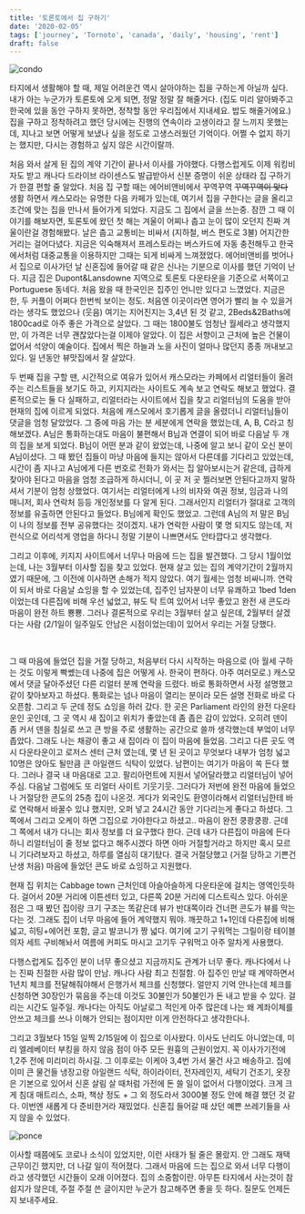 ```yaml
---
title: '토론토에서 집 구하기'
date: '2020-02-05'
tags: ['journey', 'Tornoto', 'canada', 'daily', 'housing', 'rent']
draft: false
---
```


![condo](/static/images/journey/condo.jpg)

타지에서 생활해야 할 때, 제일 어려운건 역시 살아야하는 집을 구하는게 아닐까 싶다. 내가 아는 누군가가 토론토에 오게 되면, 정말 정말 잘 해줄거다. (집도 미리 알아봐주고 한국에 있을 동안 구하지 못하면, 정착할 동안 우리집에서 지내세요. 밥도 해줄거에요.) 집을 구하고 정착하려고 했던 당시에는 진행의 연속이라 고생이라고 잘 느끼지 못했는데, 지나고 보면 어떻게 보냈나 싶을 정도로 고생스러웠던 기억이다. 어쩔 수 없지 하기는 했지만, 다시는 경험하고 싶지 않은 시간이랄까.

처음 와서 살게 된 집의 계약 기간이 끝나서 이사를 가야했다. 다행스럽게도 이제 워킹비자도 받고 캐나다 드라이브 라이센스도 발급받아서 신분 증명이 쉬운 상태라 집 구하기가 한결 편할 줄 알았다. 처음 집 구할 때는 에어비앤비에서 꾸역꾸역 ~~꾸역꾸역이 맞다~~ 생활 하면서 캐스모라는 유명한 다음 카페가 있는데, 여기서 집을 구한다는 글을 올리고 조건에 맞는 집을 만나서 들어가게 되었다. 지금도 그 집에서 글을 쓰는중. 잠깐 그 때 이야기를 해보자면, 토론토에 왔던 첫 해는 겨울이 어찌나 춥고 눈이 많이 오던지 진짜 겨울이란걸 경험해봤다. 날은 춥고 교통비는 비싸서 (지하철, 버스 편도로 3불) 어지간한 거리는 걸어다녔다. 지금은 익숙해져서 프레스토라는 버스카드에 자동 충전해두고 한국에서처럼 대중교통을 이용하지만 그때는 되게 비싸게 느껴졌었다. 에어비앤비를 벗어나서 집으로 이사가던 날 신혼집에 들어갈 때 같은 신나는 기분으로 이사를 했던 기억이 난다. 지금 집은 Dupont&Lansdowne 지역으로 토론토 다운타운을 기준으로 서쪽이고 Portuguese 동네다. 처음 왔을 때 한국인은 집주인 언니만 있다고 느꼈었다. 지금은 한, 두 커플이 어쩌다 한번씩 보이는 정도. 처음엔 이곳이라면 영어가 빨리 늘 수 있을거라는 생각도 했었으나 (웃음) 여기는 지어진지는 3,4년 된 것 같고, 2Beds&2Baths에 1800cad로 아주 좋은 가격으로 살았다. 그 때는 1800불도 엄청난 월세라고 생각했지만, 이 가격은 너무 괜찮았다는걸 이제야 알았다. 이 집은 서향이고 근처에 높은 건물이 없어서 석양이 예술이다. 집에서 찍은 하늘과 노을 사진이 얼마나 많던지 종종 꺼내보고 있다. 일 년동안 뷰맛집에서 잘 살았다.

두 번째 집을 구할 땐, 시간적으로 여유가 있어서 캐스모라는 카페에서 리얼터들이 올려주는 리스트들을 보기도 하고, 키지지라는 사이트도 계속 보고 연락도 해보고 했었다. 결론적으로는 둘 다 실패하고, 리얼터라는 사이트에서 집을 찾고 리얼터님의 도움을 받아 현재의 집에 이르게 되었다. 처음에 캐스모에서 호기롭게 글을 올렸더니 리얼터님들이 댓글을 엄청 달았었다. 그 중에 마음 가는 분 세분에게 연락을 했었는데, A, B, C라고 칭해보겠다. A님은 통화하는대도 마음이 불편해서 B님과 연결이 되어 바로 다음날 두 개의 집을 보게 되었다. B님이 어떤 분과 같이 왔었는데, 나중에 알고 보니 같이 오신 분이 A님이셨다. 그 때 봤던 집들이 마냥 마음에 들지는 않아서 다른데를 기다리고 있었는데, 시간이 좀 지나고 A님에게 다른 번호로 전화가 와서는 집 알아보시는거 같은데, 급하게 찾아야 된다고 마음을 엄청 조급하게 하시더니, 이 곳 저 곳 찔러보면 안된다고까지 말하셔서 기분이 엄청 상했었다. 여기서는 리얼터에게 나의 비자와 여권 정보, 임금과 나의 매니저, 회사 연락처 등등 개인정보를 다 알게 된다. 그래서인지 리얼터가 절대로 고객의 정보를 유출하면 안된다고 들었다. B님에게 확인도 했었고. 그런데 A님의 저 말은 B님이 나의 정보를 전부 공유했다는 것이겠지. 내가 연락한 사람이 몇 명 되지도 않는데, 저런식으로 어리석게 영업을 하다니 정말 기분이 나쁘면서도 안타깝다고 생각했다.

그리고 이후에, 키지지 사이트에서 너무나 마음에 드는 집을 발견했다. 그 당시 1월이었는데, 나는 3월부터 이사할 집을 찾고 있었다. 현재 살고 있는 집의 계약기간이 2월까지였기 때문에, 그 이전에 이사하면 손해가 적지 않았다. 여기 월세는 엄청 비싸니까. 연락이 되서 바로 다음날 쇼잉을 할 수 있었는데, 집주인 남자분이 너무 유쾌하고 1bed 1den 이었는데 다른집에 비해 우선 넓었고, 뷰도 탁 트여 있어서 너무 좋았고 완전 새 콘도라 마음이 완전 하트 뿅뿅. 그러나 결론적으로 우리는 3월부터 살고 싶은데, 2월부터 살겠다는 사람 (2/1일이 일주일도 안남은 시점이었는데)이 있어서 우리는 거절 당했다.

<br />

그 때 마음에 들었던 집을 거절 당하고, 처음부터 다시 시작하는 마음으로 (아 월세 구하는 것도 이렇게 빡쎘는데 나중에 집은 어떻게 사. 한국이 편하다. 아주 여러모로.) 캐스모에서 댓글 달아주셨던 다른 리얼터 분께 연락을 드렸다. 바로 통화하면서 사정 설명했고 같이 찾아보자고 하셨다. 통화로는 넘나 마음이 열리는 분이라 모든 설명 전화로 바로 다 오픈함. 그리고 두 군데 정도 쇼잉을 하러 갔다. 한 곳은 Parliament 라인의 완전 다운타운인 곳인데, 그 곳 역시 새 집이고 위치가 좋았는데 좀 좁은 감이 있었다. 오히려 덴이 좀 커서 덴을 침실로 쓰고 큰 방을 주로 생활하는 공간으로 쓸까 생각했는데 부엌이 너무 좁았다. 그래도 나는 채광이 좋고 새 집이라 이 집이 마음에 들었음. 그리고 다른 곳도 역시 다운타운이고 로저스 센터 근처 였는데, 몇 년 된 곳이고 무엇보다 내부가 엄청 넓고 10명은 앉아도 될만큼 큰 아일랜드 식탁이 있었다. 남편이는 여기가 마음이 쏙 든다 했다. 그러나 결국 내 마음대로 고고. 팔리아먼트에 지원서 넣어달라했고 리얼터님이 넣어주심. 다음날 그럼에도 또 리얼터 사이트 기웃기웃. 그러다가 저번에 완전 마음에 들었으나 거절당한 콘도의 25층 집이 나온것. 게다가 외국인도 환영이라해서 리얼터님한테 바로 연락해서 바꿀수 있냐 했지만, 오퍼 넣고 24시간 동안 기다리는게 좋다고 하셨다. 그쪽에서 그리고 오케이 하면 그집으로 가야한다고 하셨고.. 마음이 완전 쿵쾅쿵쾅. 근데 그 쪽에서 내가 다니는 회사 정보를 더 요구했다 한다. 근데 내가 다른집이 마음에 든다 하니 리얼터님이 줄 정보 없다고 해주시겠다 하면 아마 거절할거라고 하지만 혹시 모르니 기다려보자고 하셨고, 하루를 열심히 대기탔다. 결국 거절당했고 (거절 당하고 기쁜건 난생 처음) 마음에 들었던 콘도 바로 쇼잉하고 지원했다.

현재 집 위치는 Cabbage town 근처인데 아슬아슬하게 다운타운에 걸치는 영역인듯하다. 걸어서 20분 거리에 이튼센터 있고, 다른쪽 20분 거리에 디스트릭스 있다. 아쉬운 점은 그 때 봤던 집이랑 크기 구조는 똑같은데 뷰가 반대쪽이라 건너편 콘도가 뷰를 막는다는 것. 그래도 집이 너무 마음에 들어 계약했지 뭐야. 깨끗하고 1+1인데 다른집에 비해 넓고, 히팅+에어컨 포함, 글고 발코니가 짱 넓다. 여기에 고기 구워먹는 그릴이랑 테이블 의자 세트 구비해놔서 여름에 커피도 마시고 고기두 구워먹고 아주 알차게 사용했다.

다행스럽게도 집주인 분이 너무 좋으셨고 지금까지도 관계가 너무 좋다. 캐나다에서 나는 진짜 친절한 사람 많이 만남. 캐나다 사람 최고 친절함. 아 집주인 만날 때 계약하면서 1년치 체크를 전달해줘야해서 은행가서 체크를 신청했다. 얼만지 기억 안나는데 체크를 신청하면 30장인가 묶음을 주는데 이것도 30불인가 50불인가 돈 내고 받을 수 있다. 걸리는 시간도 일주일. 캐나다는 아직도 아날로그 적인게 아주 많은데 나는 왜 계좌이체를 안쓰고 체크를 쓰나 이해가 안되는 점이지만 이게 안전하다고 생각한다나.

그리고 3월보다 15일 일찍 2/15일에 이 집으로 이사왔다. 이사도 난리도 아니었는데, 미리 엘레베이터 부킹을 하지 않음 점이 아주 모든 원흉의 근원이었지. 꼭 이사가기전에 1,2주 전에 미리미리 하시길. 그 이후로는 이케아 3,4번 가서 물건 사고 배송하고. 집에 이미 큰 물건들 냉장고랑 아일랜드 식탁, 하이라이터, 전자레인지, 세탁기 건조기, 옷장은 기본으로 있어서 신혼 살림 살 때처럼 가전에 돈 쓸 일이 없어서 다행이었다. 크게 크게 침대 매트리스, 소파, 책상 정도 + 그 외 정도라서 3000불 정도 안에 해결 했던 것 같다. 이번엔 새롭게 다 준비한거라 재밌었다. 신혼집 들어갈 때 샀던 예쁜 쓰레기들을 사지 않을 수 있었다.

![ponce](/static/images/journey/condo-1.jpeg)

이사할 때쯤에도 코로나 소식이 있었지만, 이런 사태가 될 줄은 몰랐지. 안 그래도 재택근무이긴 했지만, 더 나갈 일이 적어졌다. 그래서 마음에 드는 집으로 와서 너무 다행이라고 생각했던 시간들이 오래 이어졌다. 집의 소중함이란. 아무튼 타지에서 사는것이 참 쉽지가 않은데, 주절 주절 쓴 글이지만 누군가 참고해주면 좋을 듯 하다. 질문도 언제든지 보내주세요.
